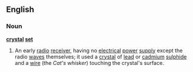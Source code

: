 ==English==
===Noun===
'''[[crystal]] [[set]]'''
{{wikipediapar|crystal radio receiver}}
#An early [[radio]] [[receiver]], having no [[electrical]] [[power]] [[supply]] except the radio [[wave]]s themselves; it used a [[crystal]] of [[lead]] or [[cadmium]] [[sulphide]] and a [[wire]] (the ''Cat's whisker'') touching the crystal's surface.